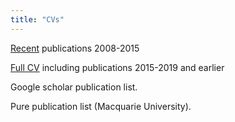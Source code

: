 ```yaml
---
title: "CVs"
---
```


[Recent](../2015-vita-short.pdf) publications 2008-2015

[Full CV](../vitaeRmd/cvMH/cvMH.pdf)  including publications 2015-2019 and earlier

Google scholar publication list.

Pure publication list (Macquarie University).
